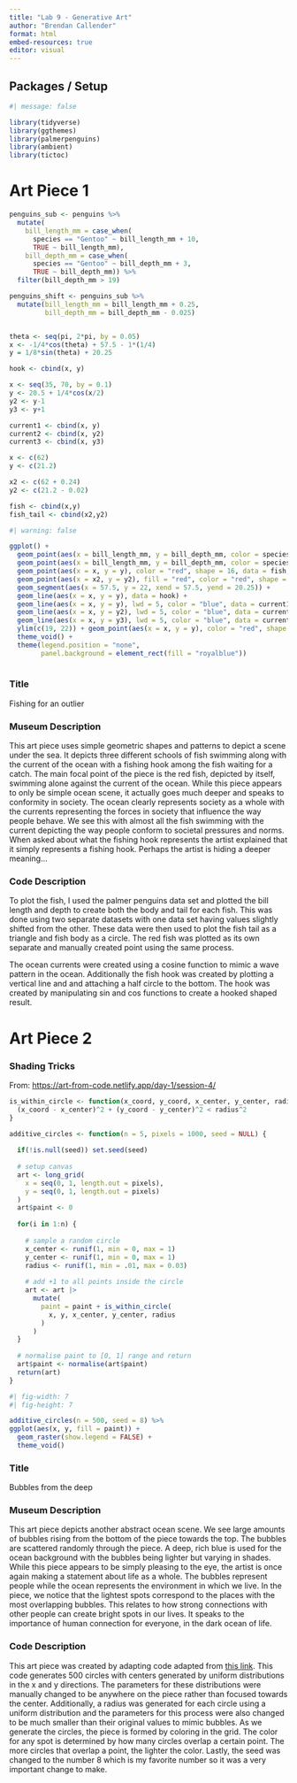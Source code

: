 ```yaml
---
title: "Lab 9 - Generative Art"
author: "Brendan Callender"
format: html
embed-resources: true
editor: visual
---
```


## Packages / Setup

```r
#| message: false

library(tidyverse)
library(ggthemes)
library(palmerpenguins)
library(ambient)
library(tictoc)
```

# Art Piece 1

```r
penguins_sub <- penguins %>%
  mutate(
    bill_length_mm = case_when(
      species == "Gentoo" ~ bill_length_mm + 10,
      TRUE ~ bill_length_mm),
    bill_depth_mm = case_when(
      species == "Gentoo" ~ bill_depth_mm + 3,
      TRUE ~ bill_depth_mm)) %>%
  filter(bill_depth_mm > 19)

penguins_shift <- penguins_sub %>%
  mutate(bill_length_mm = bill_length_mm + 0.25,
         bill_depth_mm = bill_depth_mm - 0.025)


theta <- seq(pi, 2*pi, by = 0.05)
x <- -1/4*cos(theta) + 57.5 - 1*(1/4)
y = 1/8*sin(theta) + 20.25

hook <- cbind(x, y)
```

```r
x <- seq(35, 70, by = 0.1)
y <- 20.5 + 1/4*cos(x/2)
y2 <- y-1
y3 <- y+1

current1 <- cbind(x, y)
current2 <- cbind(x, y2)
current3 <- cbind(x, y3)

```

```r
x <- c(62)
y <- c(21.2)

x2 <- c(62 + 0.24)
y2 <- c(21.2 - 0.02)

fish <- cbind(x,y)
fish_tail <- cbind(x2,y2)


```

```r
#| warning: false

ggplot() +
  geom_point(aes(x = bill_length_mm, y = bill_depth_mm, color = species), shape = 17, data = penguins_sub, size = 3) +
  geom_point(aes(x = bill_length_mm, y = bill_depth_mm, color = species), shape = 16, data = penguins_shift, size = 3) +
  geom_point(aes(x = x, y = y), color = "red", shape = 16, data = fish, size = 3) +
  geom_point(aes(x = x2, y = y2), fill = "red", color = "red", shape = 25, data = fish_tail, size = 2.5) +
  geom_segment(aes(x = 57.5, y = 22, xend = 57.5, yend = 20.25)) +
  geom_line(aes(x = x, y = y), data = hook) +
  geom_line(aes(x = x, y = y), lwd = 5, color = "blue", data = current1, alpha = 0.2) +
  geom_line(aes(x = x, y = y2), lwd = 5, color = "blue", data = current2, alpha = 0.2) +
  geom_line(aes(x = x, y = y3), lwd = 5, color = "blue", data = current3, alpha = 0.2) +
  ylim(c(19, 22)) + geom_point(aes(x = x, y = y), color = "red", shape = 16, data = fish, size = 3) + 
  theme_void() +
  theme(legend.position = "none",
        panel.background = element_rect(fill = "royalblue"))
  
```

### Title

Fishing for an outlier

### Museum Description

This art piece uses simple geometric shapes and patterns to depict a scene under the sea. It depicts three different schools of fish swimming along with the current of the ocean with a fishing hook among the fish waiting for a catch. The main focal point of the piece is the red fish, depicted by itself, swimming alone against the current of the ocean. While this piece appears to only be simple ocean scene, it actually goes much deeper and speaks to conformity in society. The ocean clearly represents society as a whole with the currents representing the forces in society that influence the way people behave. We see this with almost all the fish swimming with the current depicting the way people conform to societal pressures and norms. When asked about what the fishing hook represents the artist explained that it simply represents a fishing hook. Perhaps the artist is hiding a deeper meaning...

### Code Description

To plot the fish, I used the palmer penguins data set and plotted the bill length and depth to create both the body and tail for each fish. This was done using two separate datasets with one data set having values slightly shifted from the other. These data were then used to plot the fish tail as a triangle and fish body as a circle. The red fish was plotted as its own separate and manually created point using the same process.

The ocean currents were created using a cosine function to mimic a wave pattern in the ocean. Additionally the fish hook was created by plotting a vertical line and and attaching a half circle to the bottom. The hook was created by manipulating sin and cos functions to create a hooked shaped result.

# Art Piece 2

### Shading Tricks

From: <https://art-from-code.netlify.app/day-1/session-4/>

```r

is_within_circle <- function(x_coord, y_coord, x_center, y_center, radius) {
  (x_coord - x_center)^2 + (y_coord - y_center)^2 < radius^2
}

additive_circles <- function(n = 5, pixels = 1000, seed = NULL) {
  
  if(!is.null(seed)) set.seed(seed)
  
  # setup canvas
  art <- long_grid(
    x = seq(0, 1, length.out = pixels),
    y = seq(0, 1, length.out = pixels)
  )
  art$paint <- 0
  
  for(i in 1:n) {
    
    # sample a random circle
    x_center <- runif(1, min = 0, max = 1)
    y_center <- runif(1, min = 0, max = 1)
    radius <- runif(1, min = .01, max = 0.03)
    
    # add +1 to all points inside the circle
    art <- art |>
      mutate(
        paint = paint + is_within_circle(
          x, y, x_center, y_center, radius
        )
      )
  }
  
  # normalise paint to [0, 1] range and return
  art$paint <- normalise(art$paint)
  return(art)
}
```

```r
#| fig-width: 7
#| fig-height: 7

additive_circles(n = 500, seed = 8) %>%
ggplot(aes(x, y, fill = paint)) +
  geom_raster(show.legend = FALSE) + 
  theme_void()
```

### Title

Bubbles from the deep

### Museum Description

This art piece depicts another abstract ocean scene. We see large amounts of bubbles rising from the bottom of the piece towards the top. The bubbles are scattered randomly through the piece. A deep, rich blue is used for the ocean background with the bubbles being lighter but varying in shades. While this piece appears to be simply pleasing to the eye, the artist is once again making a statement about life as a whole. The bubbles represent people while the ocean represents the environment in which we live. In the piece, we notice that the lightest spots correspond to the places with the most overlapping bubbles. This relates to how strong connections with other people can create bright spots in our lives. It speaks to the importance of human connection for everyone, in the dark ocean of life.

### Code Description

This art piece was created by adapting code adapted from [this link](https://art-from-code.netlify.app/day-1/session-4/). This code generates 500 circles with centers generated by uniform distributions in the x and y directions. The parameters for these distributions were manually changed to be anywhere on the piece rather than focused towards the center. Additionally, a radius was generated for each circle using a uniform distribution and the parameters for this process were also changed to be much smaller than their original values to mimic bubbles. As we generate the circles, the piece is formed by coloring in the grid. The color for any spot is determined by how many circles overlap a certain point. The more circles that overlap a point, the lighter the color. Lastly, the seed was changed to the number 8 which is my favorite number so it was a very important change to make.
